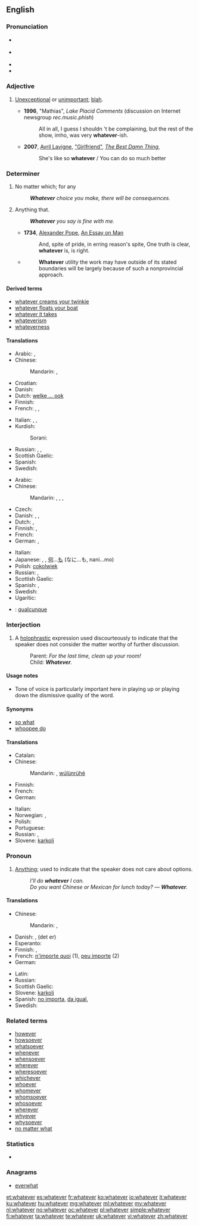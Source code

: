 ==English==

===Pronunciation===
* {{a|RP}} {{IPA|/ʍɒtˈɛvə/}}
* {{a|GenAm}} {{IPA|/wɑtˈɛvɚ/}}
* {{audio|en-us-whatever.ogg|Audio (US)}}
* {{rhymes|ɛvə(r)}}

===Adjective===
{{en-adj}}

# {{colloquial}} [[unexceptional|Unexceptional]] or [[unimportant]]; [[blah]].
#* '''1996''', "Mathias", ''Lake Placid Comments'' (discussion on Internet newsgroup ''rec.music.phish'')
#*: All in all, I guess I shouldn 't be complaining, but the rest of the show, imho, was very '''whatever'''-ish.
#* '''2007''', [[w:Avril Lavigne|Avril Lavigne]], [[w:Girlfriend (Avril Lavigne song)|"Girlfriend"]], [[w:The Best Damn Thing|''The Best Damn Thing'']],
#*: She's like so '''whatever'''&nbsp;/ You can do so much better

===Determiner===
{{en-det}}

# No matter which; for any
#: '''''Whatever''' choice you make, there will be consequences.''
# {{context|relative}} Anything that.
#: '''''Whatever''' you say is fine with me.''
#* '''1734''', [[w:Alexander Pope|Alexander Pope]], [[w:An Essay on Man|An Essay on Man]]
#*: And, spite of pride, in erring reason's spite, One truth is clear, '''whatever''' is, is right.
#* {{RQ:Schuster Hepaticae V|viii}}
#*: '''Whatever''' utility the work may have outside of its stated boundaries will be largely because of such a nonprovincial approach.

====Derived terms====
* [[whatever creams your twinkie]]
* [[whatever floats your boat]]
* [[whatever it takes]]
* [[whateverism]]
* [[whateverness]]

====Translations====
{{trans-top|no matter which; for any}}
* Arabic: {{t|ar|أي|tr='ayy}},  {{t|ar|أيما|tr='áyyamaa}}
* Chinese:
*: Mandarin: {{t|cmn|不管怎樣|sc=Hani}},  {{t|cmn|不管怎样|tr=[[bùguǎn]] [[zěnyàng]]|sc=Hani}}
* Croatian: {{t|hr|koji god}}
* Danish: {{t+|da|uanset}}
* Dutch: [[welke ... ook]]
* Finnish: {{t-|fi|tahansa|alt=minkä tahansa}}
* French: {{t|fr|quel que soit}},  {{t|fr|n'importe quel|m}},  {{t|fr|n'importe quelle|f}}
{{trans-mid}}
* Italian: {{t|it|qualunque}}, {{t|it|qualsiasi}}, {{t|it|qualsivoglia}}
* Kurdish:
*: Sorani: {{ku-Arab|[[هه‌رچی]]}}
* Russian: {{t|ru|какой бы ни|tr=kakój by ni}},  {{t+|ru|любой|tr=ljubój}},  {{t|ru|какой бы то ни было|tr=kakój by to ní bylo}}
* Scottish Gaelic: {{t-|gd|ge be|xs=Scottish Gaelic}}
* Spanish: {{t|es|cualquier|m|f}}
* Swedish: {{t-|sv|vad som helst}}
{{trans-bottom}}

{{trans-top|anything}}
* Arabic: {{t|ar|أي شيء|tr='ayy shay'}}
* Chinese:
*: Mandarin: {{t|cmn|無論什麼|sc=Hani}},  {{t|cmn|无论什么|tr=[[wúlùn]] [[shénme]]|sc=Hani}}, {{t|cmn|無論何事|sc=Hani}},  {{t|cmn|无论何事|tr=[[wúlùn]] [[héshì]]|sc=Hani}}
* Czech: {{t|cs|cokoli}}
* Danish: {{t|da|hvad end}}, {{t|da|alt hvad}}, {{t|da|hvad som helst}}
* Dutch: {{t-|nl|maakt niet uit}}, {{t|nl|het zal wel}}
* Finnish: {{t-|fi|tahansa|alt=mitä tahansa}}, {{t|fi|mikä ikinä}}
* French: {{t+|fr|quoi que}}
* German: {{t|de|was immer}},  {{t|de|was auch immer}}
{{trans-mid}}
* Italian: {{t|it|qualsiasi cosa}}
* Japanese: {{t|ja|何でも|tr=なんでも, nan-demo}},  {{t|ja|何事も|tr=なにごとも, nanigoto-mo}}, [[何]]...[[も]] (なに...も, nani...mo)
* Polish: [[cokolwiek]]
* Russian: {{t|ru|всё, что|tr=vsjo, čto}} {{qualifier|read: vsjo, što}}, {{t|ru|что бы ни|tr=čtó by ni}} {{qualifier|read: štó by ni}}
* Scottish Gaelic: {{t-|gd|ge be dè|xs=Scottish Gaelic}}
* Spanish: {{t|es|lo que sea que}}, {{t|es|cualquier cosa que}}
* Swedish: {{t-|sv|vad som helst}}
* Ugaritic: {{tø|uga|𐎎𐎐𐎎|tr=mnm|sc=Ugar|xs=Ugaritic}}
{{trans-bottom}}

{{checktrans-top}}
* {{ttbc|ia}}: [[qualcunque]]
{{trans-mid}}
{{trans-bottom}}

===Interjection===
{{en-interj}}

# {{colloquial|dismissive}} A [[holophrastic]] expression used discourteously to indicate that the speaker does not consider the matter worthy of further discussion.
#: Parent: ''For the last time, clean up your room!''
#: Child: '''''Whatever'''.''

====Usage notes====
* Tone of voice is particularly important here in playing up or playing down the dismissive quality of the word.

====Synonyms====
* [[so what]]
* [[whoopee do]]

====Translations====
{{trans-top|indicating the matter is not worthy of further discussion}}
* Catalan: {{t|ca|el que tu diguis}}
* Chinese:
*: Mandarin:  {{t-|cmn|无论如何|sc=Hani}}, [[wúlùnrúhé]]
* Finnish: {{t|fi|miten vain}}
* French: {{t|fr|bof}}
* German: {{t-|de|wie dem auch sei}}
{{trans-mid}}
* Italian: {{t|it|vabbè}}
* Norwegian: {{t|no|samma det!}}, {{qualifier|teenage slang}} {{t|no|whatever!}}
* Polish: {{t|pl|nieważne}}
* Portuguese: {{t|pt|tanto faz}}
* Russian: {{t+|ru|всё равно|tr=vsjo ravnó}},  {{t|ru|ну и ладно|tr=nu i ládno}}
* Slovene: [[karkoli]]
{{trans-bottom}}

===Pronoun===
{{en-pron}}

# [[anything|Anything]]; used to indicate that the speaker does not care about options.
#: ''I'll do '''whatever''' I can.''
#: ''Do you want Chinese or Mexican for lunch today? &mdash; '''Whatever'''.''

====Translations====
{{trans-top|anything}}
* Chinese:
*: Mandarin: {{t|cmn|無論什麼|sc=Hani}},  {{t|cmn|无论什么|tr=[[wúlùn]] [[shénme]]|sc=Hani}}
* Danish: {{t|da|hvad som helst}}, (det er) {{t|da|ligegyldigt}}
* Esperanto: {{t-|eo|kio ajn|xs=Esperanto}}
* Finnish: {{t-|fi|tahansa|alt=mitä tahansa}}, {{t|fi|mikä ikinä}}
* French: [[n'importe quoi]] (1), [[peu importe]] (2)
* German: {{t+|de|egal}}
{{trans-mid}}
* Latin: {{t-|la|quisquis}}
* Russian: {{t|ru|что угодно|tr=čto ugódno}} {{qualifier|read: što ugódno}}
* Scottish Gaelic: {{t-|gd|ge be dè|xs=Scottish Gaelic}}
* Slovene: [[karkoli]]
* Spanish: [[no importa]], [[da igual]], {{t|es|lo que sea}}
* Swedish: {{t-|sv|vad som helst}}
{{trans-bottom}}

===Related terms===
* [[however]]
* [[howsoever]]
* [[whatsoever]]
* [[whenever]]
* [[whensoever]]
* [[wherever]]
* [[wheresoever]]
* [[whichever]]
* [[whoever]]
* [[whomever]]
* [[whomsoever]]
* [[whosoever]]
* [[wherever]]
* [[whyever]]
* [[whysoever]]
* [[no matter what]]

===Statistics===
* {{rank|George|influence|March|668|whatever|reach|secret|showed}}

===Anagrams===
* [[everwhat#English|everwhat]]

[[et:whatever]]
[[es:whatever]]
[[fr:whatever]]
[[ko:whatever]]
[[io:whatever]]
[[it:whatever]]
[[ku:whatever]]
[[hu:whatever]]
[[mg:whatever]]
[[ml:whatever]]
[[my:whatever]]
[[nl:whatever]]
[[no:whatever]]
[[oc:whatever]]
[[pl:whatever]]
[[simple:whatever]]
[[fi:whatever]]
[[ta:whatever]]
[[te:whatever]]
[[uk:whatever]]
[[vi:whatever]]
[[zh:whatever]]